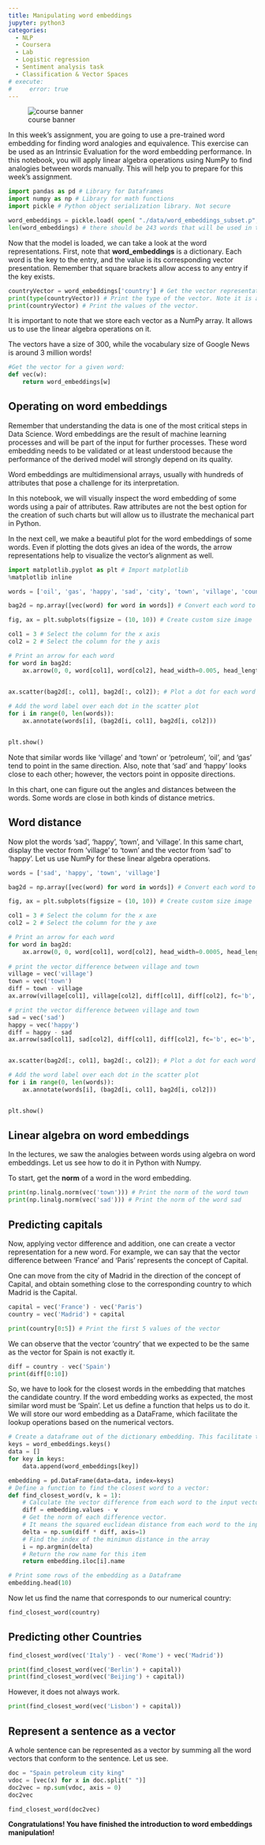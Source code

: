 ```yaml
---
title: Manipulating word embeddings
jupyter: python3
categories: 
  - NLP 
  - Coursera 
  - Lab
  - Logistic regression
  - Sentiment analysis task
  - Classification & Vector Spaces
# execute: 
#     error: true
---
```


![course banner](/images/Course-Logo-1-3.webp){#fig-00 .column-margin .nolightbox}

In this week's assignment, you are going to use a pre-trained word embedding for finding word analogies and equivalence. This exercise can be used as an Intrinsic Evaluation for the word embedding performance. In this notebook, you will apply linear algebra operations using NumPy to find analogies between words manually. This will help you to prepare for this week's assignment.


```python
import pandas as pd # Library for Dataframes 
import numpy as np # Library for math functions
import pickle # Python object serialization library. Not secure

word_embeddings = pickle.load( open( "./data/word_embeddings_subset.p", "rb" ) )
len(word_embeddings) # there should be 243 words that will be used in this assignment
```

Now that the model is loaded, we can take a look at the word representations. First, note that **word_embeddings** is a dictionary. Each word is the key to the entry, and the value is its corresponding vector presentation. Remember that square brackets allow access to any entry if the key exists. 

```python
countryVector = word_embeddings['country'] # Get the vector representation for the word 'country'
print(type(countryVector)) # Print the type of the vector. Note it is a numpy array
print(countryVector) # Print the values of the vector.  
```

It is important to note that we store each vector as a NumPy array. It allows us to use the linear algebra operations on it. 

The vectors have a size of 300, while the vocabulary size of Google News is around 3 million words! 

```python
#Get the vector for a given word:
def vec(w):
    return word_embeddings[w]
```

## Operating on word embeddings

Remember that understanding the data is one of the most critical steps in Data Science. Word embeddings are the result of machine learning processes and will be part of the input for further processes. These word embedding needs to be validated or at least understood because the performance of the derived model will strongly depend on its quality.

Word embeddings are multidimensional arrays, usually with hundreds of attributes that pose a challenge for its interpretation. 

In this notebook, we will visually inspect the word embedding of some words using a pair of attributes. Raw attributes are not the best option for the creation of such charts but will allow us to illustrate the mechanical part in Python. 

In the next cell, we make a beautiful plot for the word embeddings of some words. Even if plotting the dots gives an idea of the words, the arrow representations help to visualize the vector's alignment as well.

```python
import matplotlib.pyplot as plt # Import matplotlib
%matplotlib inline

words = ['oil', 'gas', 'happy', 'sad', 'city', 'town', 'village', 'country', 'continent', 'petroleum', 'joyful']

bag2d = np.array([vec(word) for word in words]) # Convert each word to its vector representation

fig, ax = plt.subplots(figsize = (10, 10)) # Create custom size image

col1 = 3 # Select the column for the x axis
col2 = 2 # Select the column for the y axis

# Print an arrow for each word
for word in bag2d:
    ax.arrow(0, 0, word[col1], word[col2], head_width=0.005, head_length=0.005, fc='r', ec='r', width = 1e-5)

    
ax.scatter(bag2d[:, col1], bag2d[:, col2]); # Plot a dot for each word

# Add the word label over each dot in the scatter plot
for i in range(0, len(words)):
    ax.annotate(words[i], (bag2d[i, col1], bag2d[i, col2]))


plt.show()
```

Note that similar words like 'village' and 'town' or 'petroleum', 'oil', and 'gas' tend to point in the same direction. Also, note that 'sad' and 'happy' looks close to each other; however, the vectors point in opposite directions.

In this chart, one can figure out the angles and distances between the words. Some words are close in both kinds of distance metrics.

## Word distance

Now plot the words 'sad', 'happy', 'town', and 'village'. In this same chart, display the vector from 'village' to 'town' and the vector from 'sad' to 'happy'. Let us use NumPy for these linear algebra operations.

```python
words = ['sad', 'happy', 'town', 'village']

bag2d = np.array([vec(word) for word in words]) # Convert each word to its vector representation

fig, ax = plt.subplots(figsize = (10, 10)) # Create custom size image

col1 = 3 # Select the column for the x axe
col2 = 2 # Select the column for the y axe

# Print an arrow for each word
for word in bag2d:
    ax.arrow(0, 0, word[col1], word[col2], head_width=0.0005, head_length=0.0005, fc='r', ec='r', width = 1e-5)
    
# print the vector difference between village and town
village = vec('village')
town = vec('town')
diff = town - village
ax.arrow(village[col1], village[col2], diff[col1], diff[col2], fc='b', ec='b', width = 1e-5)

# print the vector difference between village and town
sad = vec('sad')
happy = vec('happy')
diff = happy - sad
ax.arrow(sad[col1], sad[col2], diff[col1], diff[col2], fc='b', ec='b', width = 1e-5)


ax.scatter(bag2d[:, col1], bag2d[:, col2]); # Plot a dot for each word

# Add the word label over each dot in the scatter plot
for i in range(0, len(words)):
    ax.annotate(words[i], (bag2d[i, col1], bag2d[i, col2]))


plt.show()
```

## Linear algebra on word embeddings

In the lectures, we saw the analogies between words using algebra on word embeddings. Let us see how to do it in Python with Numpy.

To start, get the **norm** of a word in the word embedding.

```python
print(np.linalg.norm(vec('town'))) # Print the norm of the word town
print(np.linalg.norm(vec('sad'))) # Print the norm of the word sad
```

## Predicting capitals

Now, applying vector difference and addition, one can create a vector representation for a new word. For example, we can say that the vector difference between 'France' and 'Paris' represents the concept of Capital.

One can move from the city of Madrid in the direction of the concept of Capital, and obtain something close to the corresponding country to which Madrid is the Capital.

```python
capital = vec('France') - vec('Paris')
country = vec('Madrid') + capital

print(country[0:5]) # Print the first 5 values of the vector
```

We can observe that the vector 'country' that we expected to be the same as the vector for Spain is not exactly it.

```python
diff = country - vec('Spain')
print(diff[0:10])
```

So, we have to look for the closest words in the embedding that matches the candidate country. If the word embedding works as expected, the most similar word must be 'Spain'. Let us define a function that helps us to do it. We will store our word embedding as a DataFrame, which facilitate the lookup operations based on the numerical vectors.

```python
# Create a dataframe out of the dictionary embedding. This facilitate the algebraic operations
keys = word_embeddings.keys()
data = []
for key in keys:
    data.append(word_embeddings[key])

embedding = pd.DataFrame(data=data, index=keys)
# Define a function to find the closest word to a vector:
def find_closest_word(v, k = 1):
    # Calculate the vector difference from each word to the input vector
    diff = embedding.values - v 
    # Get the norm of each difference vector. 
    # It means the squared euclidean distance from each word to the input vector
    delta = np.sum(diff * diff, axis=1)
    # Find the index of the minimun distance in the array
    i = np.argmin(delta)
    # Return the row name for this item
    return embedding.iloc[i].name
```

```python
# Print some rows of the embedding as a Dataframe
embedding.head(10)
```

Now let us find the name that corresponds to our numerical country:

```python
find_closest_word(country)
```

## Predicting other Countries

```python
find_closest_word(vec('Italy') - vec('Rome') + vec('Madrid'))
```

```python
print(find_closest_word(vec('Berlin') + capital))
print(find_closest_word(vec('Beijing') + capital))
```

However, it does not always work.

```python
print(find_closest_word(vec('Lisbon') + capital))
```

## Represent a sentence as a vector

A whole sentence can be represented as a vector by summing all the word vectors that conform to the sentence. Let us see. 

```python
doc = "Spain petroleum city king"
vdoc = [vec(x) for x in doc.split(" ")]
doc2vec = np.sum(vdoc, axis = 0)
doc2vec
```

```python
find_closest_word(doc2vec)
```

**Congratulations! You have finished the introduction to word embeddings manipulation!**

